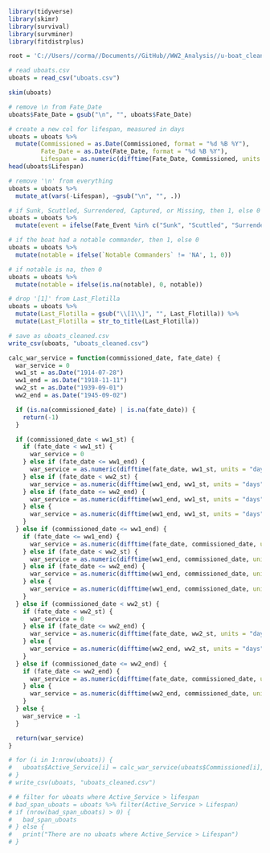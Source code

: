 ```r
library(tidyverse)
library(skimr)
library(survival)
library(survminer)
library(fitdistrplus)

root = 'C://Users//corma//Documents//GitHub//WW2_Analysis//u-boat_cleaner.rmd'
```

```r
# read uboats.csv
uboats = read_csv("uboats.csv")

skim(uboats)
```

```r
# remove \n from Fate_Date
uboats$Fate_Date = gsub("\n", "", uboats$Fate_Date)

# create a new col for lifespan, measured in days
uboats = uboats %>%
  mutate(Commissioned = as.Date(Commissioned, format = "%d %B %Y"),
         Fate_Date = as.Date(Fate_Date, format = "%d %B %Y"),
         Lifespan = as.numeric(difftime(Fate_Date, Commissioned, units = "days")))
head(uboats$Lifespan)

# remove '\n' from everything
uboats = uboats %>%
  mutate_at(vars(-Lifespan), ~gsub("\n", "", .))
```
```r
# if Sunk, Scuttled, Surrendered, Captured, or Missing, then 1, else 0
uboats = uboats %>%
  mutate(event = ifelse(Fate_Event %in% c("Sunk", "Scuttled", "Surrendered", "Captured", "Missing"), 1, 0))

# if the boat had a notable commander, then 1, else 0
uboats = uboats %>%
  mutate(notable = ifelse(`Notable Commanders` != 'NA', 1, 0))

# if notable is na, then 0
uboats = uboats %>%
  mutate(notable = ifelse(is.na(notable), 0, notable))

# drop '[1]' from Last_Flotilla
uboats = uboats %>%
  mutate(Last_Flotilla = gsub("\\[1\\]", "", Last_Flotilla)) %>%
  mutate(Last_Flotilla = str_to_title(Last_Flotilla))
```
```r
# save as uboats_cleaned.csv
write_csv(uboats, "uboats_cleaned.csv")
```
```r
calc_war_service = function(commissioned_date, fate_date) {
  war_service = 0
  ww1_st = as.Date("1914-07-28")
  ww1_end = as.Date("1918-11-11")
  ww2_st = as.Date("1939-09-01")
  ww2_end = as.Date("1945-09-02")

  if (is.na(commissioned_date) | is.na(fate_date)) {
    return(-1)
  }

  if (commissioned_date < ww1_st) {
    if (fate_date < ww1_st) {
      war_service = 0
    } else if (fate_date <= ww1_end) {
      war_service = as.numeric(difftime(fate_date, ww1_st, units = "days"))
    } else if (fate_date < ww2_st) {
      war_service = as.numeric(difftime(ww1_end, ww1_st, units = "days"))
    } else if (fate_date <= ww2_end) {
      war_service = as.numeric(difftime(ww1_end, ww1_st, units = "days")) + as.numeric(difftime(fate_date, ww2_st, units = "days"))
    } else {
      war_service = as.numeric(difftime(ww1_end, ww1_st, units = "days")) + as.numeric(difftime(ww2_end, ww2_st, units = "days"))
    }
  } else if (commissioned_date <= ww1_end) {
    if (fate_date <= ww1_end) {
      war_service = as.numeric(difftime(fate_date, commissioned_date, units = "days"))
    } else if (fate_date < ww2_st) {
      war_service = as.numeric(difftime(ww1_end, commissioned_date, units = "days"))
    } else if (fate_date <= ww2_end) {
      war_service = as.numeric(difftime(ww1_end, commissioned_date, units = "days")) + as.numeric(difftime(fate_date, ww2_st, units = "days"))
    } else {
      war_service = as.numeric(difftime(ww1_end, commissioned_date, units = "days")) + as.numeric(difftime(ww2_end, ww2_st, units = "days"))
    }
  } else if (commissioned_date < ww2_st) {
    if (fate_date < ww2_st) {
      war_service = 0
    } else if (fate_date <= ww2_end) {
      war_service = as.numeric(difftime(fate_date, ww2_st, units = "days"))
    } else {
      war_service = as.numeric(difftime(ww2_end, ww2_st, units = "days"))
    }
  } else if (commissioned_date <= ww2_end) {
    if (fate_date <= ww2_end) {
      war_service = as.numeric(difftime(fate_date, commissioned_date, units = "days"))
    } else {
      war_service = as.numeric(difftime(ww2_end, commissioned_date, units = "days"))
    }
  } else {
    war_service = -1
  }

  return(war_service)
}
```
```r
# for (i in 1:nrow(uboats)) {
#   uboats$Active_Service[i] = calc_war_service(uboats$Commissioned[i], uboats$Fate_Date[i])
# }
# write_csv(uboats, "uboats_cleaned.csv")
```
```r
# # filter for uboats where Active_Service > lifespan
# bad_span_uboats = uboats %>% filter(Active_Service > Lifespan)
# if (nrow(bad_span_uboats) > 0) {
#   bad_span_uboats
# } else {
#   print("There are no uboats where Active_Service > Lifespan")
# }
```
